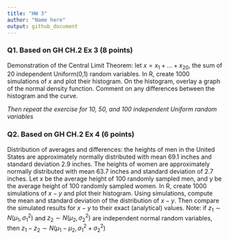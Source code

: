 ```yaml
---
title: "HW 3"
author: "Name here"
output: github_document
---
```


### Q1. Based on GH  CH.2 Ex 3 (8 points)

Demonstration of the Central Limit Theorem: let $x = x_1 + ... + x_20,$ the sum of 20 independent Uniform(0,1) random variables. In R, create 1000 simulations of $x$ and plot their histogram. On the histogram, overlay a graph of the normal density function. Comment on any differences between the histogram and the curve.

_Then repeat the exercise for 10, 50, and 100 independent Uniform random variables_


### Q2. Based on GH  CH.2 Ex 4 (6 points)

Distribution of averages and differences: the heights of men in the United States are approximately normally distributed with mean 69.1 inches and standard deviation 2.9 inches. The heights of women are approximately normally distributed with mean 63.7 inches and standard deviation of 2.7 inches. Let x be the average height of 100 randomly sampled men, and y be the average height of 100 randomly sampled women. In R, create 1000 simulations of $x-y$ and plot their histogram. Using simulations, compute the mean and standard deviation of the distribution of $x-y$. Then compare the simulated results for $x-y$ to  their exact (analytical) values. Note: if $z_1 \sim N(\mu_1, \sigma^2_1)$ and $z_2 \sim N(\mu_2, \sigma^2_2)$ are independent normal random variables, then $z_1 - z_2 \sim N(\mu_1 - \mu_2, \sigma^2_1 + \sigma^2_2)$ 

